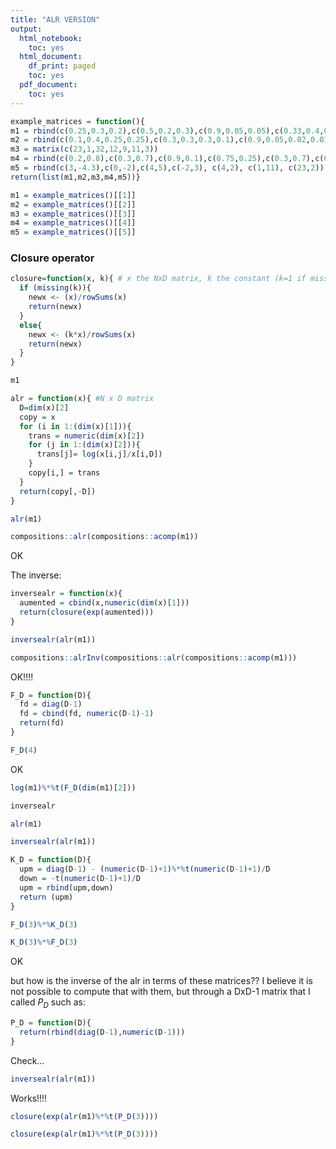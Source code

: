 ```yaml
---
title: "ALR VERSION"
output:
  html_notebook:
    toc: yes
  html_document:
    df_print: paged
    toc: yes
  pdf_document:
    toc: yes
---
```


```r
example_matrices = function(){
m1 = rbind(c(0.25,0.3,0.2),c(0.5,0.2,0.3),c(0.9,0.05,0.05),c(0.33,0.4,0.24),c(0.2,0.3,0.5),c(0.91,0.05,0.04),c(0.1,0.7,0.2)) 
m2 = rbind(c(0.1,0.4,0.25,0.25),c(0.3,0.3,0.3,0.1),c(0.9,0.05,0.02,0.03),c(0.1,0.7,0.15,0.05),c(0.8,0.1,0.05,0.05),c(0.35,0.25,0.3,0.1),c(0.4,0.1,0.1,0.4)) 
m3 = matrix(c(23,1,32,12,9,11,3)) 
m4 = rbind(c(0.2,0.8),c(0.3,0.7),c(0.9,0.1),c(0.75,0.25),c(0.3,0.7),c(0.15,0.85),c(0.9,0.1))
m5 = rbind(c(3,-4.3),c(0,-2),c(4,5),c(-2,3), c(4,2), c(1,11), c(23,2))
return(list(m1,m2,m3,m4,m5))}
```

```r
m1 = example_matrices()[[1]]
m2 = example_matrices()[[2]]
m3 = example_matrices()[[3]]
m4 = example_matrices()[[4]]
m5 = example_matrices()[[5]]
```

### Closure operator

```r
closure=function(x, k){ # x the NxD matrix, k the constant (k=1 if missing)
  if (missing(k)){
    newx <- (x)/rowSums(x)
    return(newx)
  }
  else{
    newx <- (k*x)/rowSums(x)
    return(newx)
  }
} 
```

```r
m1
```



```r
alr = function(x){ #N x D matrix
  D=dim(x)[2]
  copy = x
  for (i in 1:(dim(x)[1])){
    trans = numeric(dim(x)[2])
    for (j in 1:(dim(x)[2])){
      trans[j]= log(x[i,j]/x[i,D])
    }
    copy[i,] = trans
  }
  return(copy[,-D])
}
```

```r
alr(m1)
```

```r
compositions::alr(compositions::acomp(m1))
```

OK

The inverse:

```r
inversealr = function(x){
  aumented = cbind(x,numeric(dim(x)[1]))
  return(closure(exp(aumented)))
}
```

```r
inversealr(alr(m1))
```

```r
compositions::alrInv(compositions::alr(compositions::acomp(m1)))
```

OK!!!!

```r
F_D = function(D){
  fd = diag(D-1)
  fd = cbind(fd, numeric(D-1)-1)
  return(fd)
}
```

```r
F_D(4)
```

OK

```r
log(m1)%*%t(F_D(dim(m1)[2]))
```

```r
inversealr
```


```r
alr(m1)
```


```r
inversealr(alr(m1))
```

```r
K_D = function(D){
  upm = diag(D-1) - (numeric(D-1)+1)%*%t(numeric(D-1)+1)/D
  down = -t(numeric(D-1)+1)/D
  upm = rbind(upm,down)
  return (upm)
}
```


```r
F_D(3)%*%K_D(3)
```

```r
K_D(3)%*%F_D(3)
```

OK


but how is the inverse of the alr in terms of these matrices?? I believe it is not possible to compute that with them, but through a DxD-1 matrix that I called $P_D$ such as:

```r
P_D = function(D){
  return(rbind(diag(D-1),numeric(D-1)))
}
```

Check...

```r
inversealr(alr(m1))
```

Works!!!!

```r
closure(exp(alr(m1)%*%t(P_D(3))))
```

```r
closure(exp(alr(m1)%*%t(P_D(3))))
```


